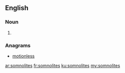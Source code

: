 ==English==

===Noun===
{{head|en}}

# {{plural of|somnolite}}

===Anagrams===
* [[motionless#English|motionless]]

[[ar:somnolites]]
[[fr:somnolites]]
[[ku:somnolites]]
[[my:somnolites]]